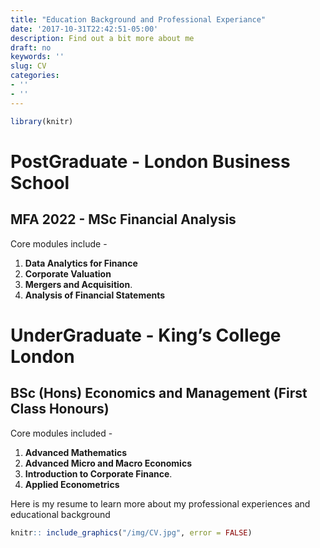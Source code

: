 ```yaml
---
title: "Education Background and Professional Experiance"
date: '2017-10-31T22:42:51-05:00'
description: Find out a bit more about me
draft: no
keywords: ''
slug: CV
categories:
- ''
- ''
---
```


```r

library(knitr)


```

# PostGraduate - London Business School
## MFA 2022 - MSc Financial Analysis 

Core modules include - 

1. **Data Analytics for Finance** 
2. **Corporate Valuation** 
3. **Mergers and Acquisition**. 
4. **Analysis of Financial Statements**

# UnderGraduate - King's College London
## BSc (Hons) Economics and Management (First Class Honours)

Core modules included - 

1. **Advanced Mathematics** 
2. **Advanced Micro and Macro Economics** 
3. **Introduction to Corporate Finance**. 
4. **Applied Econometrics**




Here is my resume to learn more about my professional experiences and educational background 


```r

knitr:: include_graphics("/img/CV.jpg", error = FALSE)

```


